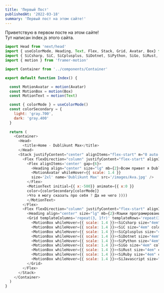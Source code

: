 ```yaml
---
title: 'Первый Пост'
publishedAt: '2022-03-18'
summary: 'Первый пост на этом сайте!'
---
```


Приветствую в первом посте на этом сайте!  
Тут написан index.js этого сайта.

```javascript:index.js
import Head from 'next/head'
import { useColorMode, Heading, Text, Flex, Stack, Grid, Avatar, Box} from '@chakra-ui/react'
import { SiCsharp, SiC, SiCplusplus, SiDotnet, SiPython, SiGo, SiRust, SiRuby, SiJavascript} from "react-icons/si"
import { motion } from 'framer-motion'

import Container from '../components/Container'

export default function Index() {

  const MotionAvatar = motion(Avatar)
  const MotionBox = motion(Box)
  const MotionText = motion(Text)

  const { colorMode } = useColorMode()
  const colorSecondary = {
    light: 'gray.700',
    dark: 'gray.400'
  }
  
  return (
    <Container>
      <Head>
        <title>Home - Dublikunt Max</title>
      </Head>
      <Stack justifyContent="center" alignItems="flex-start" m="0 auto 4rem auto" maxWidth="700px" px={2} >
        <Flex flexDirection="column" justifyContent="flex-start" alignItems="flex-start" maxWidth="700px" >
          <Flex alignItems='center' gap={6}>
            <Heading align="center" size="lg" mb={2}>Всем привет я Dublikunt Max</Heading>
            <MotionAvatar whileHover={{ scale: 1.4 }}
            size='2xl' name='Dublikunt Max' src='/images/Ava.jpg' />
          </Flex>
          <MotionText initial={{ x:-500}} animate={{ x:0 }}
          color={colorSecondary[colorMode]}
          >Что я могу сказать про себя ? Да не чего ))))
          </MotionText>
        </Flex>
        <Flex flexDirection="column" justifyContent="flex-start" alignItems="center" maxWidth="700px" >
          <Heading align="center" size="lg" mb={2}>Языки програмирования которые я знаю</Heading>
          <Grid templateColumns='repeat(3, 1fr)' templateRows='repeat(3, 1fr)' gap={6}>
            <MotionBox whileHover={{ scale: 1.4 }}><SiCsharp size="4em" color='#239120'/> </MotionBox>
            <MotionBox whileHover={{ scale: 1.4 }}><SiC size="4em" color='#A8B9CC'/> </MotionBox>
            <MotionBox whileHover={{ scale: 1.4 }}><SiCplusplus size="4em" color='#00599C'/> </MotionBox>
            <MotionBox whileHover={{ scale: 1.4 }}><SiDotnet size="4em" color='#512BD4'/> </MotionBox>
            <MotionBox whileHover={{ scale: 1.4 }}><SiPython size="4em" color='#3776AB'/> </MotionBox>
            <MotionBox whileHover={{ scale: 1.4 }}><SiGo size="4em" color='#00ADD8'/> </MotionBox>
            <MotionBox whileHover={{ scale: 1.4 }}><SiRust size="4em" color='#473005'/> </MotionBox>
            <MotionBox whileHover={{ scale: 1.4 }}><SiRuby size="4em" color='#CC342D'/> </MotionBox>
            <MotionBox whileHover={{ scale: 1.4 }}><SiJavascript size="4em" color='#F7DF1E'/> </MotionBox>
          </Grid>
        </Flex>
      </Stack>
    </Container>
  )
}
```
